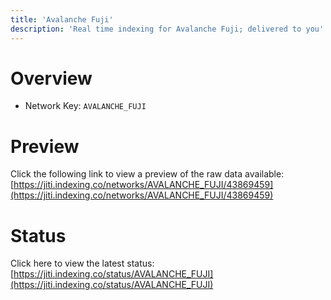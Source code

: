 ```yaml
---
title: 'Avalanche Fuji'
description: 'Real time indexing for Avalanche Fuji; delivered to you'
---
```


# Overview
- Network Key: `AVALANCHE_FUJI`

# Preview
Click the following link to view a preview of the raw data available: [https://jiti.indexing.co/networks/AVALANCHE_FUJI/43869459](https://jiti.indexing.co/networks/AVALANCHE_FUJI/43869459)

# Status
Click here to view the latest status: [https://jiti.indexing.co/status/AVALANCHE_FUJI](https://jiti.indexing.co/status/AVALANCHE_FUJI)
